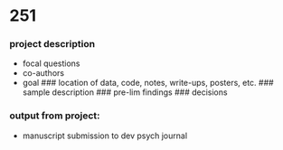 # 251

### project description
  - focal questions 
  - co-authors
  - goal 
### location of data, code, notes, write-ups, posters, etc.
### sample description 
### pre-lim findings 
### decisions

### output from project:
   - manuscript submission to dev psych journal 